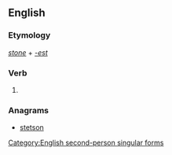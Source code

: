 ==English==

===Etymology===
''[[stone]]'' + ''[[-est]]''

===Verb===
{{en-verb form}}

# {{archaic}} {{form of|Second-person singular simple present form|stone}}

===Anagrams===
* [[stetson#English|stetson]]

[[Category:English second-person singular forms]]